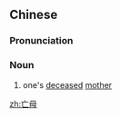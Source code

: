 ==Chinese==
{{zh-forms}}

===Pronunciation===
{{zh-pron
|m=wángmǔ
|c=mong4 mou5
|cat=n
}}

===Noun===
{{zh-noun}}

# one's [[deceased]] [[mother]]

[[zh:亡母]]